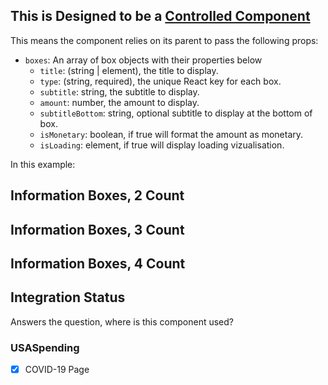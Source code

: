 

<Meta
    title="Information Boxes"
    component={InformationBoxes}
/>

## This is Designed to be a [Controlled Component](https://reactjs.org/docs/forms.html#controlled-components)
This means the component relies on its parent to pass the following props:
 - `boxes`: An array of box objects with their properties below
      - `title`: (string | element), the title to display.
      - `type`: (string, required), the unique React key for each box.
      - `subtitle`: string, the subtitle to display.
      - `amount`: number, the amount to display.
      - `subtitleBottom`: string, optional subtitle to display at the bottom of box.
      - `isMonetary`: boolean, if true will format the amount as monetary.
      - `isLoading`: element, if true will display loading vizualisation.

In this example:

## Information Boxes, 2 Count
<Canvas>
    <Story name='Information Boxes, 2 Count'>
        <InformationBoxes
            boxes={[
              {
                title: 'Total Obligations',
                type: 'totalObligations',
                amount: 819900000000,
                isMonetary: true
              },
              {
                title: 'Total Outlays',
                type: 'totalOutlays',
                amount: 1070000000000,
                isLoading: true,
                isMonetary: true
              }
            ]} />
    </Story>
</Canvas>

## Information Boxes, 3 Count
<Canvas>
    <Story name='Information Boxes, 3 Count'>
        <InformationBoxes
        boxes={[
          {
            title: 'Award Obligations',
            type: 'totalObligations',
            amount: 819900000000,
            isMonetary: true
          },
          {
            title: 'Number of Transactions',
            type: 'numberOfTransactions',
            amount: 2531
          },
          {
            title: 'Number of New Awards',
            type: 'numberOfNewAwards',
            amount: 125
          }
        ]} />
    </Story>
</Canvas>

## Information Boxes, 4 Count
<Canvas>
    <Story name='Information Boxes, 4 Count'>
        <InformationBoxes
        boxes={[
          {
            title: 'Number of Agencies',
            type: 'numOfAgencies',
            subtitle: 'for FY 19',
            amount: 13,
            subtitleBottom: 'with 32 offices'
          },
          {
            title: 'Total Budgetary Resources',
            type: 'totalBudget',
            subtitle: 'for FY 19',
            amount: 819900000000,
            isMonetary: true
          },
          {
            title: 'Total Outlays',
            type: 'tOutlays',
            subtitle: 'for FY 19',
            amount: 1110000000000,
            isMonetary: true
          },
          {
            title: 'Total Obligations',
            type: 'tObligations',
            subtitle: 'for FY 19',
            amount: 1070000000000,
            isMonetary: true
          }
        ]} />
    </Story>
</Canvas>

<ArgsTable of={InformationBoxes} />

## Integration Status
Answers the question, where is this component used?

### USASpending
- [x] COVID-19 Page
